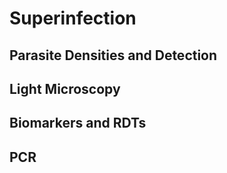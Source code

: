 # Superinfection 

## Parasite Densities and Detection 

## Light Microscopy 

## Biomarkers and RDTs 

## PCR 